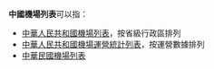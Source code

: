'''中國機場列表'''可以指：
*[[中華人民共和國機場列表|中華人民共和國機場列表]]，按省級行政區排列
*[[中華人民共和國機場運營統計列表|中華人民共和國機場運營統計列表]]，按運營數據排列
*[[中華民國機場列表|中華民國機場列表]]

{{disambiguation|cat=六字消歧義}}
{{disambiguation|cat=機場消歧義}}